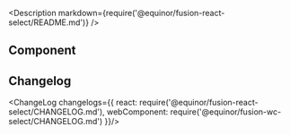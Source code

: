 
<Meta title="Input/SearchableSelect" />

<Description markdown={require('@equinor/fusion-react-select/README.md')} />

## Component

<ArgsTable of={SearchableSelect} />

<Canvas withSource='open'>
  <Story id="examples-searchableselect--component" />
</Canvas>

## Changelog

<ChangeLog changelogs={{
  react: require('@equinor/fusion-react-select/CHANGELOG.md'), 
  webComponent: require('@equinor/fusion-wc-select/CHANGELOG.md')
}}/>

